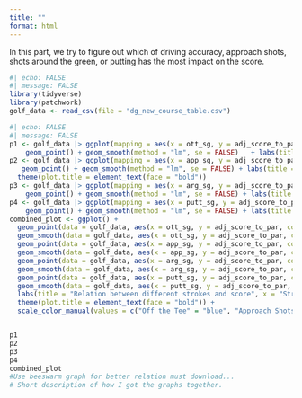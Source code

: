 ```yaml
---
title: ""
format: html
---
```


 In this part, we try to figure out which of driving accuracy, approach shots, shots around the green, or putting has the most impact on the score. 

```r
#| echo: FALSE
#| message: FALSE
library(tidyverse)
library(patchwork)
golf_data <- read_csv(file = "dg_new_course_table.csv")
```

```r
#| echo: FALSE
#| message: FALSE
p1 <- golf_data |> ggplot(mapping = aes(x = ott_sg, y = adj_score_to_par)) + 
    geom_point() + geom_smooth(method = "lm", se = FALSE)   + labs(title = "Relation between shots off the tee (drives) and score", x= "Strokes gained off the tee (Driving)", y = "Score") + theme(plot.title = element_text(face = "bold")) 
p2 <- golf_data |> ggplot(mapping = aes(x = app_sg, y = adj_score_to_par)) + 
   geom_point() + geom_smooth(method = "lm", se = FALSE) + labs(title = "Relation between approach shots and score", x = "Strokes gained on the approach shot", y = "Score") +     
  theme(plot.title = element_text(face = "bold"))
p3 <- golf_data |> ggplot(mapping = aes(x = arg_sg, y = adj_score_to_par)) + 
    geom_point() + geom_smooth(method = "lm", se = FALSE) + labs(title = "Relation between shots around the green and score", x = "Strokes gained around the green (short game)", y = "Score") + theme(plot.title = element_text(face = "bold")) 
p4 <- golf_data |> ggplot(mapping = aes(x = putt_sg, y = adj_score_to_par)) + 
    geom_point() + geom_smooth(method = "lm", se = FALSE) + labs(title = "Relation between putting and score", x = "Strokes Gained Putting", y = "Score") + theme(plot.title = element_text(face = "bold")) 
combined_plot <- ggplot() + 
  geom_point(data = golf_data, aes(x = ott_sg, y = adj_score_to_par, color = "Off the Tee"), alpha = 0.35) + 
  geom_smooth(data = golf_data, aes(x = ott_sg, y = adj_score_to_par, color = "Off the Tee"), method = "lm", se = FALSE) +
  geom_point(data = golf_data, aes(x = app_sg, y = adj_score_to_par, color = "Approach Shots"), alpha = 0.35) + 
  geom_smooth(data = golf_data, aes(x = app_sg, y = adj_score_to_par, color = "Approach Shots"), method = "lm", se = FALSE) + 
  geom_point(data = golf_data, aes(x = arg_sg, y = adj_score_to_par, color = "Around the Green"), alpha = 0.35) + 
  geom_smooth(data = golf_data, aes(x = arg_sg, y = adj_score_to_par, color = "Around the Green"), method = "lm", se = FALSE) + 
  geom_point(data = golf_data, aes(x = putt_sg, y = adj_score_to_par, color = "Putting"), alpha = 0.35) + 
  geom_smooth(data = golf_data, aes(x = putt_sg, y = adj_score_to_par, color = "Putting"), method = "lm", se = FALSE) + 
  labs(title = "Relation between different strokes and score", x = "Strokes Gained", y = "Score", color = "Strokes Gained") + 
  theme(plot.title = element_text(face = "bold")) +
  scale_color_manual(values = c("Off the Tee" = "blue", "Approach Shots" = "red", "Around the Green" = "green", "Putting" = "purple"))


p1
p2
p3
p4
combined_plot
#Use beeswarm graph for better relation must download...
# Short description of how I got the graphs together.
```
